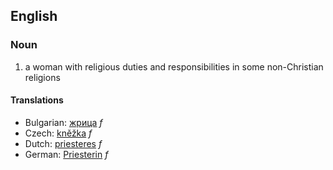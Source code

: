 ==English==

===Noun===

# a woman with religious duties and responsibilities in some non-Christian religions

====Translations====

*Bulgarian: [[жрица]] ''f''
*Czech:  [[kněžka]]  ''f''
*Dutch: [[priesteres]] ''f''
*German: [[Priesterin]] ''f''